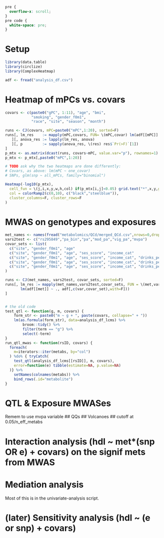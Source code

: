 ```css
pre {
  overflow-x: scroll;
}
pre code {
  white-space: pre;
}
```

# Setup
```r
library(data.table)
library(circlize)
library(ComplexHeatmap)

adf <- fread("analysis_df.csv")
```


# Heatmap of mPCs vs. covars
```r
covars <- c(paste0("gPC", 1:11), "age", "bmi", 
            "smoking", "gender_f0m1",
            "race", "site", "season", "month")

runs <- CJ(covars, mPC=paste0("mPC",1:20), sorted=F)
runs[, lm_res    := mapply(mPC,covars, FUN= \(mPC,covar) lm(adf[[mPC]] ~ adf[[covar]]))
   ][, anova_res := lapply(lm_res, anova)
   ][, p         := sapply(anova_res, \(res) res$`Pr(>F)`[1])
]
p_mtx <- as.matrix(dcast(runs, covars~mPC, value.var="p"), rownames=1)
p_mtx <- p_mtx[,paste0("mPC",1:20)]

# TODO ask why the two heatmaps are done differently:
# Covars, as above: lm(mPC ~ one_covar)
# SNPs, glm(snp ~ all_mPCs, family="binomial")

Heatmap(-log10(p_mtx),
  cell_fun = \(j,i,x,y,w,h,col) if(p_mtx[i,j]<0.05) grid.text("*",x,y,gp=gpar(col="white")),
  col = colorRamp2(c(0,10), c("black","steelblue")),
  cluster_columns=F, cluster_rows=F
)
```

# MWAS on genotypes and exposures
```r
met_names <- names(fread("metabolomics/QCd/merged_QCd.csv",nrows=0,drop=1))
vars2test <- c("rs295849","pa_bin","pa","mod_pa","vig_pa","mvpa")
covar_sets <- list(
  c("site", "gender_f0m1", "age"                                                                                                        ),
  c("site", "gender_f0m1", "age", "ses_score", "income_cat"                                                                             ),
  c("site", "gender_f0m1", "age", "ses_score", "income_cat", "drinks_per_week", "smoking", "ahei_score", "dash_score"                   ),
  c("site", "gender_f0m1", "age", "ses_score", "income_cat", "drinks_per_week", "smoking", "ahei_score", "dash_score", "race"           ),
  c("site", "gender_f0m1", "age", "ses_score", "income_cat", "drinks_per_week", "smoking", "ahei_score", "dash_score", paste0("gPC", 1:5))
)

runs <- CJ(met_names, vars2test, covar_sets, sorted=F)
runs[, lm_res := mapply(met_names,vars2test,covar_sets, FUN = \(met,var,covar_set)
       lm(adf[[met]] ~ ., adf[,c(var,covar_set),with=F]))
]


# the old code
test_qtl <- function(g, m, covars) {
    form_str <- paste0("m ~ g + ", paste(covars, collapse=" + "))
    lm(as.formula(form_str), data=analysis_df_lcms) %>%
        broom::tidy() %>%
        filter(term == "g") %>%
        select(-term)
}
run_qtl_mwas <- function(rsID, covars) {
  foreach(
    m=iterators::iter(metabs, by="col")
  ) %do% { tryCatch(
    test_qtl(analysis_df_lcms[[rsID]], m, covars),
    error=function(e) tibble(estimate=NA, p.value=NA)
  )} %>%
    setNames(colnames(metabs)) %>%
    bind_rows(.id="metabolite")
}


```


# QTL & Exposure MWASes
Remem to use mvpa variable
## QQs
## Volcanoes
## cutoff at 0.05/n_eff_metabs

# Interaction analysis (hdl ~ met*(snp OR e) + covars) on the signif mets from MWAS
# Mediation analysis 

Most of this is in the univariate-analysis script.

# (later) Sensitivity analysis (hdl ~ (e or snp) + covars)

